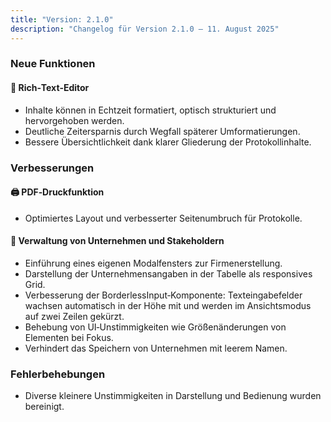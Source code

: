 ```yaml
---
title: "Version: 2.1.0"
description: "Changelog für Version 2.1.0 – 11. August 2025"
---
```


### Neue Funktionen

#### 📝 Rich‑Text‑Editor

- Inhalte können in Echtzeit formatiert, optisch strukturiert und hervorgehoben werden.
- Deutliche Zeitersparnis durch Wegfall späterer Umformatierungen.
- Bessere Übersichtlichkeit dank klarer Gliederung der Protokollinhalte.

### Verbesserungen

#### 🖨️ PDF‑Druckfunktion

- Optimiertes Layout und verbesserter Seitenumbruch für Protokolle.

#### 🏢 Verwaltung von Unternehmen und Stakeholdern

- Einführung eines eigenen Modalfensters zur Firmenerstellung.
- Darstellung der Unternehmensangaben in der Tabelle als responsives Grid.
- Verbesserung der BorderlessInput‑Komponente: Texteingabefelder wachsen automatisch in der Höhe mit und werden im Ansichtsmodus auf zwei Zeilen gekürzt.
- Behebung von UI‑Unstimmigkeiten wie Größenänderungen von Elementen bei Fokus.
- Verhindert das Speichern von Unternehmen mit leerem Namen.

### Fehlerbehebungen

- Diverse kleinere Unstimmigkeiten in Darstellung und Bedienung wurden bereinigt.